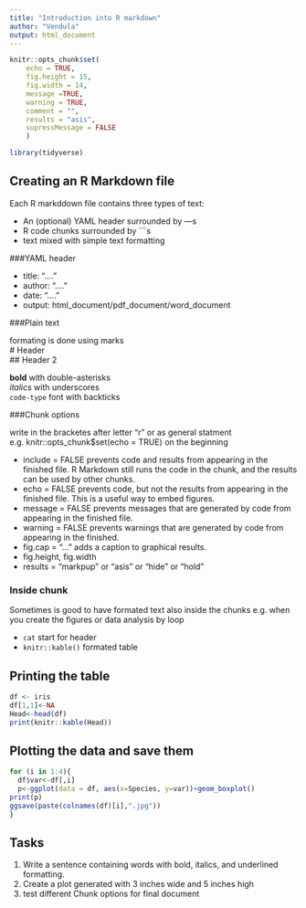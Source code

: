 ---
title: "Introduction into R markdown"
author: "Vendula"
output: html_document
---

```{r setup, include=FALSE}
knitr::opts_chunk$set(
	echo = TRUE,
	fig.height = 15,
	fig.width = 14,
	message =TRUE,
	warning = TRUE,
	comment = "",
	results = "asis",
	supressMessage = FALSE
	)

library(tidyverse)

```

## Creating an R Markdown file


Each R markddown file contains three types of text:

* An (optional) YAML header surrounded by ---s
* R code chunks surrounded by ```s
* text mixed with simple text formatting

###YAML header

* title: "...."
* author: "...."
* date: "...."
* output: html_document/pdf_document/word_document

     
###Plain text

formating is done using marks  
# Header  
## Header 2  

**bold** with double-asterisks  
_italics_ with underscores  
`code-type` font with backticks  


###Chunk options

write in the bracketes after letter "r" or as general statment e.g. knitr::opts_chunk$set(echo = TRUE) on the beginning

* include = FALSE prevents code and results from appearing in the finished file. R Markdown still runs the code in the chunk, and the results can be used by other chunks.
* echo = FALSE prevents code, but not the results from appearing in the finished file. This is a useful way to embed figures.
* message = FALSE prevents messages that are generated by code from appearing in the finished file.
* warning = FALSE prevents warnings that are generated by code from appearing in the finished.
* fig.cap = "..." adds a caption to graphical results.
* fig.height, fig.width
* results = "markpup" or "asis" or "hide" or "hold"

### Inside chunk
Sometimes is good to have formated text also inside the chunks e.g. when you create the figures or data analysis by loop

* `cat` start for header
* `knitr::kable()` formated table

## Printing the table

```{r table}
df <- iris
df[1,1]<-NA
Head<-head(df)
print(knitr::kable(Head))
```

## Plotting the data and save them

```{r }


for (i in 1:4){
  df$var<-df[,i]
  p<-ggplot(data = df, aes(x=Species, y=var))+geom_boxplot()
print(p)
ggsave(paste(colnames(df)[i],".jpg"))
}

```


## Tasks

1. Write a sentence containing words with bold, italics, and underlined formatting.
1. Create a  plot generated with 3 inches wide and 5 inches high 
1. test different Chunk options for final document